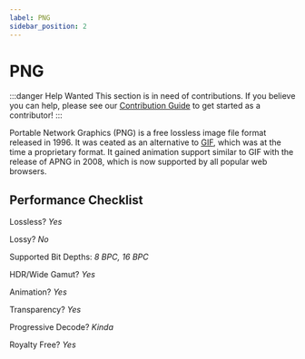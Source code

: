 ```yaml
---
label: PNG
sidebar_position: 2
---
```


# PNG

:::danger Help Wanted
This section is in need of contributions. If you believe you can help, please see our [Contribution Guide](../contribution-guide.mdx) to get started as a contributor!
:::

Portable Network Graphics (PNG) is a free lossless image file format released in 1996. It was ceated as an alternative to [GIF](./GIF.mdx), which was at the time a proprietary format. It gained animation support similar to GIF with the release of APNG in 2008, which is now supported by all popular web browsers.

## Performance Checklist

Lossless? *Yes*

Lossy? *No*

Supported Bit Depths:
*8 BPC, 16 BPC*

HDR/Wide Gamut? *Yes*

Animation? *Yes*

Transparency? *Yes*

Progressive Decode? *Kinda*

Royalty Free? *Yes*